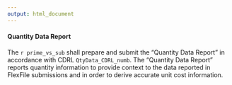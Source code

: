 ```yaml
---
output: html_document
---
```

#### Quantity Data Report
The `r prime_vs_sub` shall prepare and submit the "Quantity Data Report" in accordance with CDRL `QtyData_CDRL_numb`. The "Quantity Data Report" reports quantity information to provide context to the data reported in FlexFile submissions and in order to derive accurate unit cost information.  
